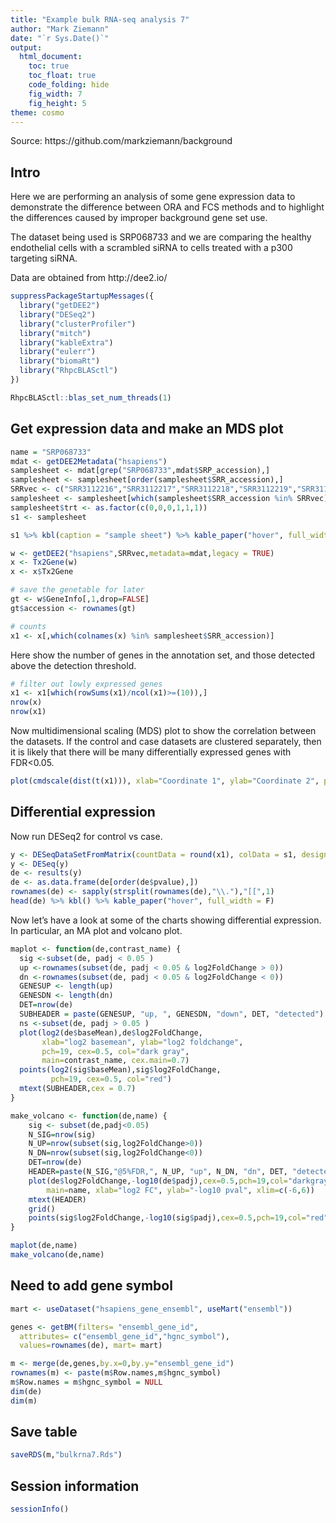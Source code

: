 ```yaml
---
title: "Example bulk RNA-seq analysis 7"
author: "Mark Ziemann"
date: "`r Sys.Date()`"
output:
  html_document:
    toc: true
    toc_float: true
    code_folding: hide
    fig_width: 7
    fig_height: 5
theme: cosmo
---
```


Source: https://github.com/markziemann/background

## Intro

Here we are performing an analysis of some gene expression data to demonstrate the difference between ORA and FCS methods and to highlight the differences caused by improper background gene set use.

The dataset being used is SRP068733 and we are comparing the healthy endothelial cells with a scrambled siRNA to cells treated with a p300 targeting siRNA.

Data are obtained from http://dee2.io/

```r

suppressPackageStartupMessages({
  library("getDEE2")
  library("DESeq2")
  library("clusterProfiler")
  library("mitch")
  library("kableExtra")
  library("eulerr")
  library("biomaRt")
  library("RhpcBLASctl")
})

RhpcBLASctl::blas_set_num_threads(1)

```

## Get expression data and make an MDS plot

```r

name = "SRP068733"
mdat <- getDEE2Metadata("hsapiens")
samplesheet <- mdat[grep("SRP068733",mdat$SRP_accession),]
samplesheet <- samplesheet[order(samplesheet$SRR_accession),]
SRRvec <- c("SRR3112216","SRR3112217","SRR3112218","SRR3112219","SRR3112220","SRR3112221")
samplesheet <- samplesheet[which(samplesheet$SRR_accession %in% SRRvec),]
samplesheet$trt <- as.factor(c(0,0,0,1,1,1)) 
s1 <- samplesheet

s1 %>% kbl(caption = "sample sheet") %>% kable_paper("hover", full_width = F)

w <- getDEE2("hsapiens",SRRvec,metadata=mdat,legacy = TRUE)
x <- Tx2Gene(w)
x <- x$Tx2Gene

# save the genetable for later
gt <- w$GeneInfo[,1,drop=FALSE]
gt$accession <- rownames(gt)

# counts 
x1 <- x[,which(colnames(x) %in% samplesheet$SRR_accession)]


```

Here show the number of genes in the annotation set, and those detected above the detection threshold.

```r

# filter out lowly expressed genes
x1 <- x1[which(rowSums(x1)/ncol(x1)>=(10)),]
nrow(x)
nrow(x1)

```

Now multidimensional scaling (MDS) plot to show the correlation between the datasets.
If the control and case datasets are clustered separately, then it is likely that there will be many differentially expressed genes with FDR<0.05.

```r

plot(cmdscale(dist(t(x1))), xlab="Coordinate 1", ylab="Coordinate 2", pch=19, col=s1$trt, main="MDS")

```

## Differential expression

Now run DESeq2 for control vs case.

```r

y <- DESeqDataSetFromMatrix(countData = round(x1), colData = s1, design = ~ trt)
y <- DESeq(y)
de <- results(y)
de <- as.data.frame(de[order(de$pvalue),])
rownames(de) <- sapply(strsplit(rownames(de),"\\."),"[[",1)
head(de) %>% kbl() %>% kable_paper("hover", full_width = F)

```

Now let's have a look at some of the charts showing differential expression.
In particular, an MA plot and volcano plot.

```r

maplot <- function(de,contrast_name) {
  sig <-subset(de, padj < 0.05 )
  up <-rownames(subset(de, padj < 0.05 & log2FoldChange > 0))
  dn <-rownames(subset(de, padj < 0.05 & log2FoldChange < 0))
  GENESUP <- length(up)
  GENESDN <- length(dn)
  DET=nrow(de)
  SUBHEADER = paste(GENESUP, "up, ", GENESDN, "down", DET, "detected")
  ns <-subset(de, padj > 0.05 )
  plot(log2(de$baseMean),de$log2FoldChange, 
       xlab="log2 basemean", ylab="log2 foldchange",
       pch=19, cex=0.5, col="dark gray",
       main=contrast_name, cex.main=0.7)
  points(log2(sig$baseMean),sig$log2FoldChange,
         pch=19, cex=0.5, col="red")
  mtext(SUBHEADER,cex = 0.7)
}

make_volcano <- function(de,name) {
    sig <- subset(de,padj<0.05)
    N_SIG=nrow(sig)
    N_UP=nrow(subset(sig,log2FoldChange>0))
    N_DN=nrow(subset(sig,log2FoldChange<0))
    DET=nrow(de)
    HEADER=paste(N_SIG,"@5%FDR,", N_UP, "up", N_DN, "dn", DET, "detected")
    plot(de$log2FoldChange,-log10(de$padj),cex=0.5,pch=19,col="darkgray",
        main=name, xlab="log2 FC", ylab="-log10 pval", xlim=c(-6,6))
    mtext(HEADER)
    grid()
    points(sig$log2FoldChange,-log10(sig$padj),cex=0.5,pch=19,col="red")
}

maplot(de,name)
make_volcano(de,name)

```

## Need to add gene symbol

```r

mart <- useDataset("hsapiens_gene_ensembl", useMart("ensembl"))

genes <- getBM(filters= "ensembl_gene_id",
  attributes= c("ensembl_gene_id","hgnc_symbol"),
  values=rownames(de), mart= mart)

m <- merge(de,genes,by.x=0,by.y="ensembl_gene_id")
rownames(m) <- paste(m$Row.names,m$hgnc_symbol)
m$Row.names = m$hgnc_symbol = NULL
dim(de)
dim(m)

```

## Save table

```r

saveRDS(m,"bulkrna7.Rds")

```

## Session information

```r

sessionInfo()

```
